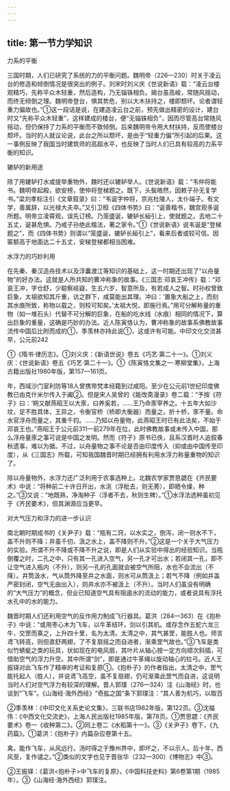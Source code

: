 ```yaml
---
---
---
```

title: 第一节力学知识
---



力系的平衡

三国时期，人们已研究了系统的力的平衡问题。魏明帝（226—230）时关于凌云台的修造和倾倒情况是很突出的例子。刘宋时刘义庆《世说新语》载：“凌云台楼观精巧，先称平众木轻重，然后造构，乃无锱铢相负。揭台虽高峻，常随风摇动，而终无倾倒之理。魏明帝登台，惧其势危，别以大木扶持之，楼即颓坏。论者谓轻重力偏故也。”①这一段话是说，在建造凌云台之前，预先做出精密的设计，建台时又“先称平众木轻重”，这样建成的楼台，便“无锱铢相负”，因而尽管高台常随风摇动，但仍保持了力系的平衡而不致倾倒。后来魏明帝令用大材扶持，反而使楼台颓坏。当时的人就议论说，此台之所以颓坏，是由于“轻重力偏”所引起的后果。这一事例反映了我国当时建筑师的高超水平，也反映了当时人们已具有较高的力系平衡的知识。

辘轳的新用途

除了用辘轳打水或提举重物外，魏时还以辘轳举人。《世说新语》载：“韦仲将能书。魏明帝起殿，欲安榜，使仲将登梯题之。既下，头鬓皓然，因敕子孙无复学书。”梁刘孝标注引《文章叙录》曰：“韦诞字仲将，京兆杜陵人，太仆端子。有文学，善属辞，以光禄大夫卒。”又引卫桓《四体书势》曰：“诞善楷书，魏宫观多诞所题。明帝立凌霄观，误先订榜。乃笼盛诞，辘轳长絙引上，使就题之。去地二十五丈，诞甚危惧。乃戒子孙绝此楷法，著之家令。”①《世说新语》说韦诞是“登梯题之”，而《四体书势》则谓以“笼盛诞，辘轳长絙引上”，看来后者或较可信。因匾额高于地面达二十五丈，安梯登梯都相当困难。

水浮力的巧妙利用

在先秦、秦汉造舟技术以及浮囊渡江等知识的基础上，这一时期还出现了“以舟量物”的好办法。这就是人所共知的曹冲称象的故事。《三国志·邓哀王冲传》载：“邓哀王冲，字仓舒，少聪察岐嶷，生五六岁，智意所及，有若成人之智。时孙权曾致巨象，太祖欲知其斤重，访之群下，咸莫能出其理。冲曰：‘置象大船之上，而刻其水痕所致，称物以载之，则校可知矣。’太祖大悦，即施行焉。”用可分解称量的重物（如一堆石头）代替不可分解的巨象，在船的吃水线（水痕）相同的情况下，算出巨象的重量，这确是巧妙的办法。近人陈寅恪认为，曹冲称象的故事系佛教故事流传中国后比附而成的①，季羡林亦持此说①，这或许有可能。中印文化交流甚早，公元前242

①《隋书·律历志》。①刘义庆：《新语世说》卷五《巧艺·第二十一》。①刘义庆：《世说新语》卷五《巧艺·第二十一》。①《陈寅恪文集之一·寒柳堂集》，上海古籍出版社1980年版，第157—161页。

年，西域沙门室利防等18人曾携带梵本经籍到过咸阳。至少在公元前1世纪印度佛教已由克什米尔传入于阗②。但是宋人吴曾的《能改斋漫录》卷二载：“予按《符子》曰：‘朔又献燕昭王以大豕，曰养奚若，……王乃命豕宰养之。十五年大如沙坟，足不胜其体，王异之，令衡官桥（桥即大衡器）而量之。折十桥，豕不量。命水官浮舟而量之，其重千钧。……乃知以舟量物，此燕昭王时已有此法矣，不始于邓哀王也。”燕昭王于公元前311—前279年在位，此时佛教故事或未传入中国，那么浮舟量豕之事可说是中国之发明。然而《符子》原书已佚，且系汉晋时人追叙春秋遗事，难以为据。不过，以舟量物之事不论是否由印度传入（抑或由中国传至印度），从《三国志》所载，可知我国魏晋时期已经拥有利用水浮力称量重物的知识了。

除以舟量物外，水浮力还广泛利用于农事选种上。北魏农学家贾思勰在《齐民要术》中说：“将种前二十许日开出，水洮（浮秕去，则无莠），即晒令燥，种之。”③又说：“地既熟，净淘种子（浮者不去，秋则生稗）。”①水浮法选种虽初见于《齐民要术》，但其渊源应当更早。

对大气压力和浮力的进一步认识

南北朝时期成书的《关尹子》载：“瓶有二窍，以水实之，倒泻，闭一则水不下，盖不升则不降；井虽千仞，汲之水上，盖不降则不升。”②这是一个关于大气压力的实验。所谓不升不降或不降不升之说，即是人们从实验中得出的经验知识。当瓶倒覆之时，二孔之中，只有其一孔进入空气，另一孔才可出水；若闭其一孔，即不让空气进入瓶内（不升），则另一孔的孔面就会被空气所阻，水也不会流出（不降）。井筒汲水，气从筒外降至井之水面，则水可从筒汲上；若气不降（例如井盖严密封闭，空气无由出入），则井水亦不被汲上（不升）。当时人们虽没有明确的“大气压力”的概念，但业已知道空气具有阻遏水的流动的能力，或者说具有浮托水孔中的水的能力。

魏晋时期人们还利用空气的反作用力制成飞行器具。葛洪（284—363）在《抱朴子》中说：“或用枣心木为飞车，以牛革结环，剑以引其机。或存念作五蛇六龙三牛，交罡而乘之，上升四十里，名为太清。太清之中，其气甚罡，能胜人也。师言鸢飞转高，则但直舒两翅，了不复扇摇之而自进者，渐乘罡气故也。”③飞车是类似竹蜻蜓之类的玩具，状如现在的电风扇，其叶片从轴心按一定方向顺次斜插，可借助空气的浮力升空。其中所谓“剑”，即是通过牛革绳以旋动轴心的拉弓。近人王振铎对此飞车作了精审的考证和复原①。《抱朴子》的作者指出，太清之中，罡气能托起人（胜人），并说鸢飞高空，虽不复扇翅，仍可渐乘此罡气而自进，这说明当时人们对空气浮力有较深的理解。晋人郭璞（276—324）注《山海经》时，也谈到“飞车”。《山海经·海外西经》“奇肱之国”条下郭璞注：“其人善为机巧，以取百

②季羡林：《中印文化关系史论文集》，三联书店1982年版，第122页。③沈福伟：《中西文化交流史》，上海人民出版社1985年版，第78页。①贾思勰：《齐民要术》卷一《收种第二》。②同上卷二《水稻第十一》。③《关尹子》卷下，《九药篇》。①葛洪：《抱朴子》内篇杂应卷第十五。

禽。能作飞车，从风远行。汤时得之于豫州界中，即坏之，不以示人。后十年，西风至，复作谴之。”②类似的文字也见于晋张华（232—300）《博物志》中③。

②王振铎：《葛洪<抱朴子>中飞车的复原》，《中国科技史料》第6卷第1期（1985年）。③《山海经·海外西经》郭璞注。